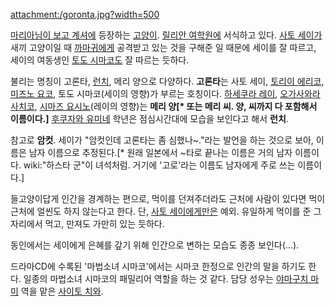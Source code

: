 attachment:/goronta.jpg?width=500

[[마리아님이 보고 계셔]]에 등장하는 [[고양이]]. [[릴리안 여학원]]에 서식하고 있다. [[사토 세이]]가 새끼 고양이일 때 [[까마귀]]에게 공격받고 있는 것을 구해준 일 때문에 세이를 잘 따르고, 세이의 여동생인 [[토도 시마코]]도 잘 따르는 듯하다.

불리는 명칭이 고론타, [[런치]], 메리 양으로 다양하다. '''고론타'''는 사토 세이, [[토리이 에리코]], [[미즈노 요코]], 토도 시마코(세이의 영향)가 부르는 호칭이다. [[하세쿠라 레이]], [[오가사와라 사치코]], [[시마즈 요시노]](레이의 영향)는 '''메리 양[* 또는 메리 씨. 양, 씨까지 다 포함해서 이름이다.]''' [[후쿠자와 유미]]네 학년은 점심시간대에 모습을 보인다고 해서 '''런치'''.

참고로 '''암컷'''. 세이가 "암컷인데 고론타는 좀 심했나~."라는 발언을 하는 것으로 보아, 이름은 남자 이름으로 추정된다.[* 원래 일본에서 ~타로 끝나는 이름은 거의 남자 이름이다. wiki:"하스타 군"이 녀석처럼. 거기에 '고로'라는 이름도 남자에게 주로 쓰는 이름이다.]

들고양이답게 인간을 경계하는 편으로, 먹이를 던져주더라도 근처에 사람이 있다면 먹이 근처에 얼씬도 하지 않는다고 한다. 단, [[사토 세이]]에게만은 예외. 유일하게 먹이를 준 그 자리에서 먹고, 만져도 가만히 있는 듯하다.

동인에서는 세이에게 은혜를 갚기 위해 인간으로 변하는 모습도 종종 보인다(...).

드라마CD에 수록된 '마법소녀 시마코'에서는 시마코 한정으로 인간의 말을 하기도 한다. 일종의 마법소녀 시마코의 패밀리어 역할을 하는 것 같다. 담당 성우는 [[야마구치 마미]] 역을 맡은 [[사이토 치와]].
